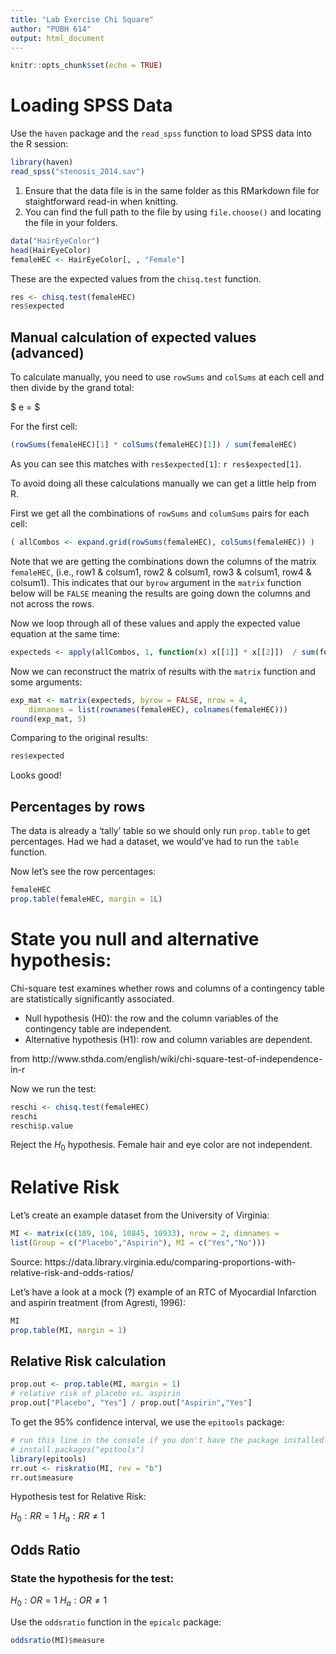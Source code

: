 ```yaml
---
title: "Lab Exercise Chi Square"
author: "PUBH 614"
output: html_document
---
```


```r
knitr::opts_chunk$set(echo = TRUE)
```

# Loading SPSS Data

Use the `haven` package and the `read_spss` function to load SPSS data into the
R session:

```r
library(haven)
read_spss("stenosis_2014.sav")
```

1. Ensure that the data file is in the same folder as this RMarkdown file for
staightforward read-in when knitting.
2. You can find the full path to the file by using `file.choose()` and locating
the file in your folders.

```r
data("HairEyeColor")
head(HairEyeColor)
femaleHEC <- HairEyeColor[, , "Female"]
```

These are the expected values from the `chisq.test` function.

```r
res <- chisq.test(femaleHEC)
res$expected
```

## Manual calculation of expected values (advanced)

To calculate manually, you need to use `rowSums` and `colSums` at
each cell and then divide by the grand total:

$ e = \frac{row.sum \times col.sum}{grand.total} $

For the first cell:

```r
(rowSums(femaleHEC)[1] * colSums(femaleHEC)[1]) / sum(femaleHEC)
```

As you can see this matches with `res$expected[1]`: `r res$expected[1]`.

To avoid doing all these calculations manually we can get a little help from
R.

First we get all the combinations of `rowSums` and `columSums` pairs for each
cell:

```r
( allCombos <- expand.grid(rowSums(femaleHEC), colSums(femaleHEC)) )
```

Note that we are getting the combinations down the columns of the matrix
`femaleHEC`, (i.e., row1 & colsum1, row2 & colsum1, row3 & colsum1, row4 &
colsum1). This indicates that our `byrow` argument in the `matrix` function
below will be `FALSE` meaning the results are going down the columns and not
across the rows.

Now we loop through all of these values and apply the expected value equation
at the same time:

```r
expecteds <- apply(allCombos, 1, function(x) x[[1]] * x[[2]])  / sum(femaleHEC)
```

Now we can reconstruct the matrix of results with the `matrix` function
and some arguments:

```r
exp_mat <- matrix(expecteds, byrow = FALSE, nrow = 4,
    dimnames = list(rownames(femaleHEC), colnames(femaleHEC)))
round(exp_mat, 5)
```

Comparing to the original results:

```r
res$expected
```

Looks good!

## Percentages by rows

The data is already a 'tally' table so we should only run `prop.table` to get
percentages. Had we had a dataset, we would've had to run the `table` function.

Now let's see the row percentages:

```r
femaleHEC
prop.table(femaleHEC, margin = 1L)
```


# State you null and alternative hypothesis:

Chi-square test examines whether rows and columns of a contingency table are
statistically significantly associated.

* Null hypothesis (H0): the row and the column variables of the contingency
    table are independent.
* Alternative hypothesis (H1): row and column variables are dependent.

from http://www.sthda.com/english/wiki/chi-square-test-of-independence-in-r

Now we run the test:

```r
reschi <- chisq.test(femaleHEC)
reschi
reschi$p.value
```

Reject the $H_0$ hypothesis. Female hair and eye color are not independent.

# Relative Risk

Let's create an example dataset from the University of Virginia:

```r
MI <- matrix(c(189, 104, 10845, 10933), nrow = 2, dimnames =
list(Group = c("Placebo","Aspirin"), MI = c("Yes","No")))
```

Source: https://data.library.virginia.edu/comparing-proportions-with-relative-risk-and-odds-ratios/

Let's have a look at a mock (?) example of an RTC of Myocardial Infarction and
aspirin treatment (from Agresti, 1996):

```r
MI
prop.table(MI, margin = 1)
```

## Relative Risk calculation

```r
prop.out <- prop.table(MI, margin = 1)
# relative risk of placebo vs. aspirin
prop.out["Placebo", "Yes"] / prop.out["Aspirin","Yes"]
```

To get the 95% confidence interval, we use the `epitools` package:

```r
# run this line in the console if you don't have the package installed
# install.packages("epitools")
library(epitools)
rr.out <- riskratio(MI, rev = "b")
rr.out$measure
```

Hypothesis test for Relative Risk:

$H_0: RR = 1$
$H_a: RR \neq 1$

## Odds Ratio

### State the hypothesis for the test:

$H_0: OR = 1$
$H_a: OR \neq 1$

Use the `oddsratio` function in the `epicalc` package:

```r
oddsratio(MI)$measure
```

